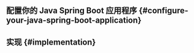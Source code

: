
<GuideTip />

## 配置你的 Java Spring Boot 应用程序 \{#configure-your-java-spring-boot-application}

<ConfigureApplication />

## 实现 \{#implementation}

<Implementation />
